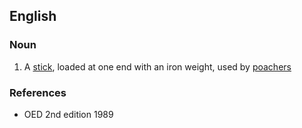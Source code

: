 ==English==

===Noun===
{{en-noun}}

#{{obsolete}} A [[stick]], loaded at one end with an iron weight, used by [[poacher]]s

===References===
*OED 2nd edition 1989